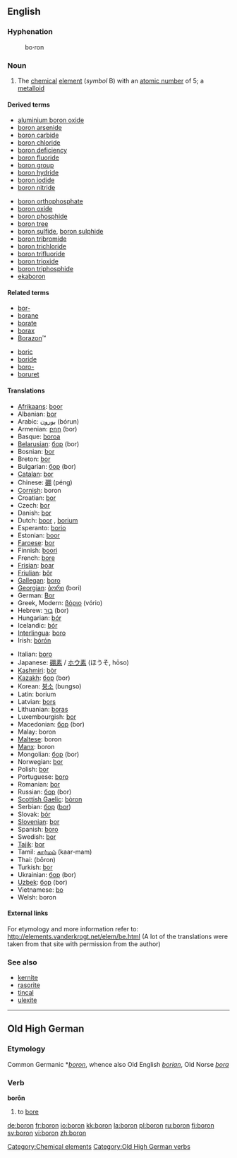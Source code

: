 ==English==

{{elements|B|beryllium|Be|carbon|C}}
===Hyphenation===
:bo&middot;ron

===Noun===
{{en-noun|-}}
{{wikipedia}}

#The [[chemical]] [[element]] (''symbol'' B) with an [[atomic number]] of 5; a [[metalloid]]

====Derived terms====
{{top2}}
*[[aluminium boron oxide]]
*[[boron arsenide]]
*[[boron carbide]]
*[[boron chloride]]
*[[boron deficiency]]
*[[boron fluoride]]
*[[boron group]]
*[[boron hydride]]
*[[boron iodide]]
*[[boron nitride]]
{{mid2}}
*[[boron orthophosphate]]
*[[boron oxide]]
*[[boron phosphide]]
*[[boron tree]]
*[[boron sulfide]], [[boron sulphide]]
*[[boron tribromide]]
*[[boron trichloride]]
*[[boron trifluoride]]
*[[boron trioxide]]
*[[boron triphosphide]]
*[[ekaboron]]
{{bottom}}

====Related terms====
{{top2}}
*[[bor-]]
*[[borane]]
*[[borate]]
*[[borax]]
*[[Borazon]]&trade;
{{mid2}}
*[[boric]]
*[[boride]]
*[[boro-]]
*[[boruret]]
{{bottom}}

====Translations====
{{top}}
*[[Afrikaans]]: [[boor]]
*Albanian: [[bor]]
*Arabic: [[بورون]] (bórun) {{m}}
*Armenian: [[բոր]] (bor)
*Basque: [[boroa]]
*[[Belarusian]]: [[бор]] (bor) {{m}}
*Bosnian: [[bor]]
*Breton: [[bor]]
*Bulgarian: [[бор]] (bor) {{m}}
*[[Catalan]]: [[bor]]
*Chinese: [[硼]] (péng)
*[[Cornish]]: boron
*Croatian: [[bor]]
*Czech: [[bor]]
*Danish: [[bor]]
*Dutch: [[boor]] {{n}}, [[borium]] {{n}}
*Esperanto: [[borio]]
*Estonian: [[boor]]
*[[Faroese]]: [[bor]]
*Finnish: [[boori]]
*French: [[bore]] {{m}}
*[[Frisian]]: [[boar]]
*[[Friulian]]: [[bôr]]
*[[Gallegan]]: [[boro]]
*[[Georgian]]: [[ბორი]] (bori)
*German: [[Bor]] {{n}}
*Greek, Modern: [[βόριο]] (vório) {{n}}
*Hebrew: [[בור]] (bor)
*Hungarian: [[bór]]
*Icelandic: [[bór]]
*[[Interlingua]]: [[boro]]
*Irish: [[bórón]]
{{mid}}
*Italian: [[boro]] {{m}}
*Japanese: [[硼素]] / [[ホウ素]] (ほうそ, hōso)
*[[Kashmiri]]: [[bòr]]
*[[Kazakh]]: [[бор]] (bor)
*Korean: [[붕소]] (bungso)
*Latin: borium
*Latvian: [[bors]]
*Lithuanian: [[boras]]
*Luxembourgish: [[bor]]
*Macedonian: [[бор]] (bor)
*Malay: boron
*[[Maltese]]: boron
*[[Manx]]: boron
*Mongolian: [[бор]] (bor)
*Norwegian: [[bor]]
*Polish: [[bor]] {{m}}
*Portuguese: [[boro]] {{m}}
*Romanian: [[bor]] {{n}}
*Russian: [[бор#Russian|бор]] (bor) {{m}}
*[[Scottish Gaelic]]: [[bòron]]
*Serbian: [[бор]] ([[bor]])
*Slovak: [[bór]]
*[[Slovenian]]: [[bor]]
*Spanish: [[boro]] {{m}}
*Swedish: [[bor]]
*[[Tajik]]: [[bor]]
*Tamil: [[கார்மம்]] (kaar-mam)
*Thai: {{THchar|[[โบรอน]]}} (bōron)
*Turkish: [[bor]]
*Ukrainian: [[бор]] (bor)
*[[Uzbek]]: [[бор]] (bor)
*Vietnamese: [[bo]]
*Welsh: boron
{{bottom}}

====External links====
For etymology and more information refer to:
http://elements.vanderkrogt.net/elem/be.html
(A lot of the translations were taken from that site with permission from the author)

===See also===
*[[kernite]]
*[[rasorite]]
*[[tincal]]
*[[ulexite]]

[[Category:Chemical elements]]

----

==Old High German==
===Etymology===
Common Germanic *''[[boron]]'', whence also Old English ''[[borian]]'', Old Norse ''[[bora]]''
===Verb===
'''borōn'''

# to [[bore]]

[[Category:Old High German verbs]]

[[de:boron]]
[[fr:boron]]
[[io:boron]]
[[kk:boron]]
[[la:boron]]
[[pl:boron]]
[[ru:boron]]
[[fi:boron]]
[[sv:boron]]
[[vi:boron]]
[[zh:boron]]